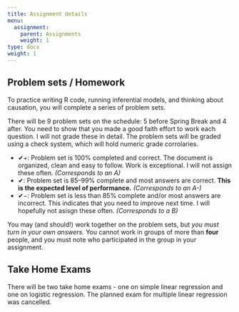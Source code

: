 ```yaml
---
title: Assignment details
menu:
  assignment:
    parent: Assignments
    weight: 1
type: docs
weight: 1
---
```



## Problem sets / Homework

To practice writing R code, running inferential models, and thinking about causation, you will complete a series of problem sets. 

There will be 9 problem sets on the schedule: 5 before Spring Break and 4 after. You need to show that you made a good faith effort to work each question. I will not grade these in detail. The problem sets will be graded using a check system, which will hold numeric grade corrolaries.

- ✔+: Problem set is 100% completed and correct. The document is organized, clean and easy to follow. Work is exceptional. I will not assign these often. _(Corresponds to an A)_
- ✔:  Problem set is 85–99% complete and most answers are correct. **This is the expected level of performance.** _(Corresponds to an A-)_
- ✔−: Problem set is less than 85% complete and/or most answers are incorrect. This indicates that you need to improve next time. I will hopefully not asisgn these often. _(Corresponds to a B)_

You may (and should!) work together on the problem sets, but *you must turn in your own answers.* You cannot work in groups of more than **four** people, and you must note who participated in the group in your assignment.


## Take Home Exams 

There will be two take home exams - one on simple linear regression and one on logistic regression. The planned exam for multiple linear regression was cancelled.

